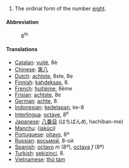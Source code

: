 # The ordinal form of the number [[eight]].

====Abbreviation====
:8<sup>th</sup>

====Translations====
*[[Catalan]]: [[vuitè]], 8è
*[[Chinese]]: [[第八]]
*[[Dutch]]: [[achtste]], 8ste, 8e
*[[Finnish]]: [[kahdeksas]], 8.
*[[French]]: [[huitième]], 8ème
*[[Frisian]]: [[achtste]], 8e
*[[German]]: [[achte]], 8.
*[[Indonesian]]: [[kedelapan]], ke-8
*[[Interlingua]]: [[octave]], 8<sup>e</sup>
*[[Japanese]]: [[八番目]] (はちばんめ, hachiban-me)
*[[Manchu]]: ([[jakūci]])
*[[Portuguese]]: [[oitavo]], 8º
*[[Russian]]: [[восьмой]], 8-ой
*[[Spanish]]: [[octavo]] ''m'' (8º), [[octava]] ''f'' (8ª)
*[[Turkish]]: [[sekizinci]], 8.
*[[Vietnamese]]: [[thứ tám]]